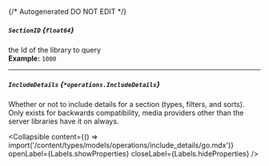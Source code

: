 {/* Autogenerated DO NOT EDIT  */}

##### `SectionID` *{`float64`}*
the Id of the library to query
<br/>
**Example:** `1000`

---
##### `IncludeDetails` *{`*operations.IncludeDetails`}*
Whether or not to include details for a section (types, filters, and sorts). 
Only exists for backwards compatibility, media providers other than the server libraries have it on always.


<Collapsible content={() => import('/content/types/models/operations/include_details/go.mdx')} openLabel={Labels.showProperties} closeLabel={Labels.hideProperties} />



